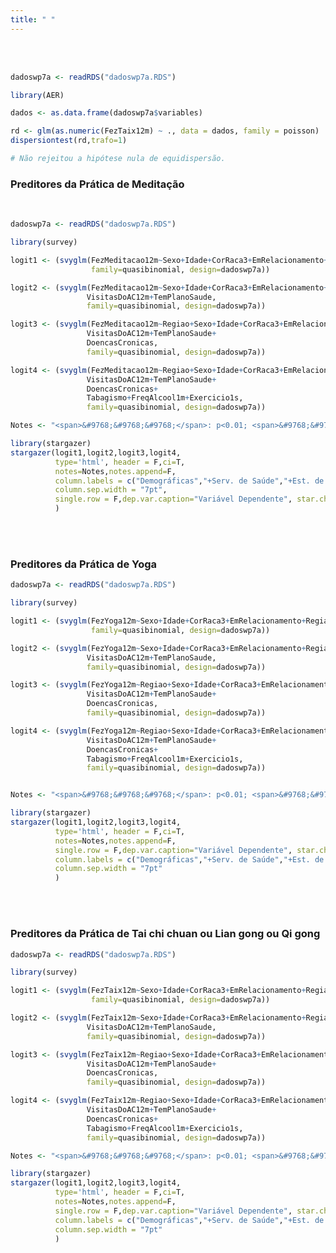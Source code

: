 ```yaml
---
title: " "
---
```


<br/><br/>

```r

dadoswp7a <- readRDS("dadoswp7a.RDS")

library(AER)

dados <- as.data.frame(dadoswp7a$variables)

rd <- glm(as.numeric(FezTaix12m) ~ ., data = dados, family = poisson)
dispersiontest(rd,trafo=1)

# Não rejeitou a hipótese nula de equidispersão.

```

### Preditores da Prática de Meditação 
<br/>
<div align="center">
```r

dadoswp7a <- readRDS("dadoswp7a.RDS")

library(survey)

logit1 <- (svyglm(FezMeditacao12m~Sexo+Idade+CorRaca3+EmRelacionamento+Regiao+NivelEducacional+RendaFamiliarPc,
                  family=quasibinomial, design=dadoswp7a))

logit2 <- (svyglm(FezMeditacao12m~Sexo+Idade+CorRaca3+EmRelacionamento+Regiao+NivelEducacional+RendaFamiliarPc+
                 VisitasDoAC12m+TemPlanoSaude,
                 family=quasibinomial, design=dadoswp7a))

logit3 <- (svyglm(FezMeditacao12m~Regiao+Sexo+Idade+CorRaca3+EmRelacionamento+Regiao+NivelEducacional+RendaFamiliarPc+
                 VisitasDoAC12m+TemPlanoSaude+
                 DoencasCronicas,
                 family=quasibinomial, design=dadoswp7a))

logit4 <- (svyglm(FezMeditacao12m~Regiao+Sexo+Idade+CorRaca3+EmRelacionamento+Regiao+NivelEducacional+RendaFamiliarPc+
                 VisitasDoAC12m+TemPlanoSaude+
                 DoencasCronicas+
                 Tabagismo+FreqAlcool1m+Exercicio1s,
                 family=quasibinomial, design=dadoswp7a))

Notes <- "<span>&#9768;&#9768;&#9768;</span>: p<0.01; <span>&#9768;&#9768;</span>: p<0.05; <span>&#9768;</span>: p<0.1"

library(stargazer)
stargazer(logit1,logit2,logit3,logit4,
          type='html', header = F,ci=T,
          notes=Notes,notes.append=F,
          column.labels = c("Demográficas","+Serv. de Saúde","+Est. de Saúde","+Est. de Vida"),
          column.sep.width = "7pt",
          single.row = F,dep.var.caption="Variável Dependente", star.char = "&#9768;"
          )

```
</div>
<br/><br/>

### Preditores da Prática de Yoga

<div align="center">
```r

dadoswp7a <- readRDS("dadoswp7a.RDS")

library(survey)

logit1 <- (svyglm(FezYoga12m~Sexo+Idade+CorRaca3+EmRelacionamento+Regiao+NivelEducacional+RendaFamiliarPc,
                  family=quasibinomial, design=dadoswp7a))

logit2 <- (svyglm(FezYoga12m~Sexo+Idade+CorRaca3+EmRelacionamento+Regiao+NivelEducacional+RendaFamiliarPc+
                 VisitasDoAC12m+TemPlanoSaude,
                 family=quasibinomial, design=dadoswp7a))

logit3 <- (svyglm(FezYoga12m~Regiao+Sexo+Idade+CorRaca3+EmRelacionamento+Regiao+NivelEducacional+RendaFamiliarPc+
                 VisitasDoAC12m+TemPlanoSaude+
                 DoencasCronicas,
                 family=quasibinomial, design=dadoswp7a))

logit4 <- (svyglm(FezYoga12m~Regiao+Sexo+Idade+CorRaca3+EmRelacionamento+Regiao+NivelEducacional+RendaFamiliarPc+
                 VisitasDoAC12m+TemPlanoSaude+
                 DoencasCronicas+
                 Tabagismo+FreqAlcool1m+Exercicio1s,
                 family=quasibinomial, design=dadoswp7a))


Notes <- "<span>&#9768;&#9768;&#9768;</span>: p<0.01; <span>&#9768;&#9768;</span>: p<0.05; <span>&#9768;</span>: p<0.1"

library(stargazer)
stargazer(logit1,logit2,logit3,logit4,
          type='html', header = F,ci=T,
          notes=Notes,notes.append=F,
          single.row = F,dep.var.caption="Variável Dependente", star.char = "&#9768;",
          column.labels = c("Demográficas","+Serv. de Saúde","+Est. de Saúde","+Est. de Vida"),
          column.sep.width = "7pt"
          )

```
</div>
<br/><br/>

### Preditores da Prática de Tai chi chuan ou Lian gong ou Qi gong

<div align="center">
```r

dadoswp7a <- readRDS("dadoswp7a.RDS")

library(survey)

logit1 <- (svyglm(FezTaix12m~Sexo+Idade+CorRaca3+EmRelacionamento+Regiao+NivelEducacional+RendaFamiliarPc,
                  family=quasibinomial, design=dadoswp7a))

logit2 <- (svyglm(FezTaix12m~Sexo+Idade+CorRaca3+EmRelacionamento+Regiao+NivelEducacional+RendaFamiliarPc+
                 VisitasDoAC12m+TemPlanoSaude,
                 family=quasibinomial, design=dadoswp7a))

logit3 <- (svyglm(FezTaix12m~Regiao+Sexo+Idade+CorRaca3+EmRelacionamento+Regiao+NivelEducacional+RendaFamiliarPc+
                 VisitasDoAC12m+TemPlanoSaude+
                 DoencasCronicas,
                 family=quasibinomial, design=dadoswp7a))

logit4 <- (svyglm(FezTaix12m~Regiao+Sexo+Idade+CorRaca3+EmRelacionamento+Regiao+NivelEducacional+RendaFamiliarPc+
                 VisitasDoAC12m+TemPlanoSaude+
                 DoencasCronicas+
                 Tabagismo+FreqAlcool1m+Exercicio1s,
                 family=quasibinomial, design=dadoswp7a))

Notes <- "<span>&#9768;&#9768;&#9768;</span>: p<0.01; <span>&#9768;&#9768;</span>: p<0.05; <span>&#9768;</span>: p<0.1"

library(stargazer)
stargazer(logit1,logit2,logit3,logit4,
          type='html', header = F,ci=T,
          notes=Notes,notes.append=F,
          single.row = F,dep.var.caption="Variável Dependente", star.char = "&#9768;",
          column.labels = c("Demográficas","+Serv. de Saúde","+Est. de Saúde","+Est. de Vida"),
          column.sep.width = "7pt"
          )

```
</div>
